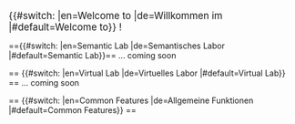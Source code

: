 <big>{{#switch: {{USERLANGUAGECODE}} |en=Welcome to |de=Willkommen im |#default=Welcome to}} {{SITENAME}}!</big>

=={{#switch: {{USERLANGUAGECODE}} |en=Semantic Lab |de=Semantisches Labor |#default=Semantic Lab}}==
... coming soon
<!-- {{Template:Helper/UI/Tiles/Grid
  |tiles=
    {{Template:Helper/UI/Tiles/Tile
      |action=create-instance
      |category=Category:OSW0e7fab2262fb4427ad0fa454bc868a0d--> <!--ElnEntry--><!-- 
    }}
    {{Template:Helper/UI/Tiles/Tile
      |action=query-instance
      |category=Category:OSW0e7fab2262fb4427ad0fa454bc868a0d--> <!--ElnEntry--><!-- 
    }}
    {{Template:Helper/UI/Tiles/Tile
      |action=create-instance
      |category=Category:OSWf0fe562f422d49c6877490b3dfee2f3f--> <!--Device--><!-- 
    }}
    {{Template:Helper/UI/Tiles/Tile
      |action=query-instance
      |category=Category:OSWf0fe562f422d49c6877490b3dfee2f3f--> <!--Device--><!-- 
    }}
    {{Template:Helper/UI/Tiles/Tile
      |action=create-instance
      |category=Category:OSW31ca9a739cb24079b36824045c0832aa--> <!--Material--><!-- 
    }}
    {{Template:Helper/UI/Tiles/Tile
      |action=query-instance
      |category=Category:OSW31ca9a739cb24079b36824045c0832aa--> <!--Material--><!-- 
    }}
}} -->

== {{#switch: {{USERLANGUAGECODE}} |en=Virtual Lab |de=Virtuelles Labor |#default=Virtual Lab}} ==
... coming soon
<!-- {{Template:Helper/UI/Tiles/Grid
  |tiles=
    {{Template:Helper/UI/Tiles/Tile
      |action=create-subcategory
      |category=Category:OSW8e511130cecf4d7fa4177c9c65904fc1 --><!--Model--><!-- 
    }}
    {{Template:Helper/UI/Tiles/Tile
      |action=create-instance
      |category=Category:OSW553f78cc66194ae1873241207b906c4b --><!--BattmoModel--><!-- 
    }}
}} -->


== {{#switch: {{USERLANGUAGECODE}} |en=Common Features |de=Allgemeine Funktionen |#default=Common Features}} ==
{{Template:Helper/UI/Tiles/Grid
  |tiles=
    {{Template:Helper/UI/Tiles/Tile
      |action=create-instance
      |category=Category:OSWa5812d3b5119416c8da1606cbe7054eb<!--Term-->
    }}
    {{Template:Helper/UI/Tiles/Tile
      |action=create-instance
      |category=Category:Property<!--Property-->
    }}
    {{Template:Helper/UI/Tiles/Tile
      |action=create-instance
      |category=Category:OSW92cc6b1a2e6b4bb7bad470dfdcfdaf26 <!--Article-->
    }}
    {{Template:Helper/UI/Tiles/Tile
      |action=query-instance
      |category=Category:OSW92cc6b1a2e6b4bb7bad470dfdcfdaf26 <!--Article-->
    }}
    {{Template:Helper/UI/Tiles/Tile
      |action=create-instance
      |category=Category:OSW494f660e6a714a1a9681c517bbb975da <!--Tutorial-->
    }}
    {{Template:Helper/UI/Tiles/Tile
      |action=query-instance
      |category=Category:OSW494f660e6a714a1a9681c517bbb975da <!--Tutorial-->
    }}
    {{Template:Helper/UI/Tiles/Tile
      |action=create-instance
      |category=Category:OSW0e084decca6f48a7b023d6b7b2c1452d <!--Event-->
    }}
    {{Template:Helper/UI/Tiles/Tile
      |action=query-instance
      |category=Category:OSW0e084decca6f48a7b023d6b7b2c1452d <!--Event-->
    }}
    {{Template:Helper/UI/Tiles/Tile
      |action=create-instance
      |category=Category:OSW81e9e22e7d934382a6a56df7d3736957 <!--Recipe-->
    }}
    {{Template:Helper/UI/Tiles/Tile
      |action=query-instance
      |category=Category:OSW81e9e22e7d934382a6a56df7d3736957 <!--Recipe-->
    }}
}}
